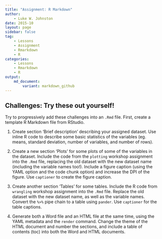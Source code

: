 ```yaml
---
title: "Assignment: R Markdown"
author:
    - Luke W. Johnston
date: 2015-10
layout: page
sidebar: false
tag:
    - Lessons
    - Assignment
    - Rmarkdown
    - R
categories:
    - Lessons
    - Rmarkdown
    - R
output:
    md_document:
        variant: markdown_github
---
```


## Challenges: Try these out yourself!

Try to progressively add these challenges into an `.Rmd` file. First, create a
template R Markdown file from RStudio.

1. Create section 'Brief description' describing your assigned dataset. Use
inline R code to describe some basic statistics of the variables (eg. means,
standard deviation, number of variables, and number of rows).

2. Create a new section 'Plots' for some plots of some of the variables in the 
dataset. Include the code from the `plotting` workshop assignment into the
`.Rmd` file, replacing the old dataset with the new dataset name (including the
variable names too!).  Include a figure caption (using the YAML option and the
code chunk option) and increase the DPI of the figure. Use `captioner` to create
the figure caption.

3. Create another section 'Tables' for some tables. Include the R code from
`wrangling` workshop assignment into the `.Rmd` file.  Replace the old dataset
with the new dataset name, as well as the variable names. Convert the `%>%` pipe
chain to a table using `pander`. Use `captioner` for the table captions.

4. Generate both a Word file and an HTML file at the same time, using the YAML 
metadata and the `render` command. Change the theme of the HTML document and
number the sections, and include a table of contents (toc) into both the Word
and HTML documents.
